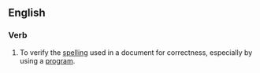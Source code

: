 ==English==
{{wikipedia|Spell checker}}
===Verb===
{{en-verb}}

# To verify the [[spelling]] used in a document for correctness, especially by using a [[program]].